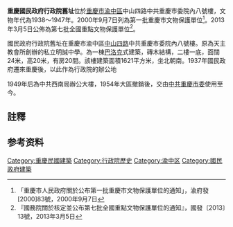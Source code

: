 {{msg:重慶市文物保護單位
|名稱 = 重慶談判舊址{{notetag|含現市委大院四號樓（[[康心遠公館|康心遠公館]]，50年代為[[鄧小平舊居|鄧小平舊居]]）、市農工委辦公樓（[[李宗仁公館|李宗仁公館]]）、市紀委辦公樓（重慶國民政府行政院舊址）}}
|編號 = 127
|圖片 = 
|級別 = 5
|分類 = 
|時代 = 1945年
|地点 = [[渝中區|渝中區]]中四路117號桂園（[[張治中公館|張治中公館]]）、中四路原德安里101號（[[蔣介石侍從室|蔣介石侍從室]]、50年代為[[劉伯承舊居|劉伯承舊居]]）、103號（[[宋美齡舊居|宋美齡舊居]]）、上清寺四新路19號（[[宋子文公館|宋子文公館]]）
|坐標 = 
|登錄 = 2000年9月7日
}}
{{msg:重慶市文物保護單位
|名稱 = 國民政府行政院舊址
|編號 = 1879
|圖片 = 
|級別 = 107
|分類 = 
|時代 = 1938～1947年
|地点 = [[重慶市|重慶市]][[渝中區|渝中區]]
|坐標 =
|登錄 = 2013年3月5日
}}
'''重慶國民政府行政院舊址'''位於[[重慶市|重慶市]][[渝中區|渝中區]]中山四路中共重慶市委院內八號樓，文物年代為1938～1947年。2000年9月7日列為第一批重慶市文物保護單位<ref>「重慶市人民政府關於公布第一批重慶市文物保護單位的通知」，渝府發[2000]83號，2000年9月7日</ref>。2013年3月5日公佈為第七批全國重點文物保護單位<ref>『國務院關於核定並公布第七批全國重點文物保護單位的通知』，國發〔2013〕13號，2013年3月5日</ref>。

國民政府行政院舊址在重慶市渝中區[[中山四路_(重庆)|中山四路]]中共重慶市委院內八號樓。原為天主教會所創辦的私立明誠中學。為一棟[[巴洛克|巴洛克]]式建築，磚木結構，二樓一底，面闊24米，高20米，有房20間。該樓建築面積1621平方米，坐北朝南。1937年國民政府遷來重慶後，以此作為行政院的辦公地

1949年后為中共西南局辦公大樓，1954年大區撤銷後，交由[[中共重慶市委|中共重慶市委]]使用至今。

==註釋==
{{notefoot}}
==参考资料==
{{reflist}}
{{重慶全國重點文物保護單位}}

[[Category:重慶民國建築|Category:重慶民國建築]]
[[Category:行政院歷史|Category:行政院歷史]]
[[Category:渝中区|Category:渝中区]]
[[Category:國民政府建築|Category:國民政府建築]]